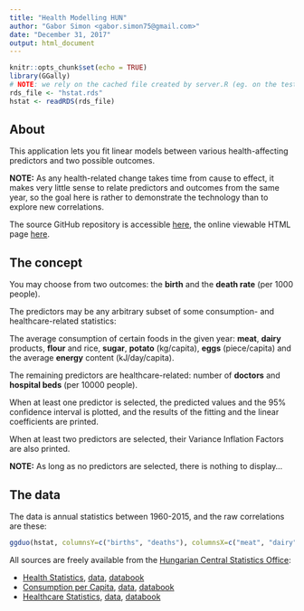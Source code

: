 ```yaml
---
title: "Health Modelling HUN"
author: "Gabor Simon <gabor.simon75@gmail.com>"
date: "December 31, 2017"
output: html_document
---
```


```r
knitr::opts_chunk$set(echo = TRUE)
library(GGally)
# NOTE: we rely on the cached file created by server.R (eg. on the test run)
rds_file <- "hstat.rds"
hstat <- readRDS(rds_file)
```

## About

This application lets you fit linear models between various health-affecting predictors and two possible outcomes.

**NOTE:** As any health-related change takes time from cause to effect, it makes very little sense to relate predictors and outcomes from the same year, so the goal here is rather to demonstrate the technology than to explore new correlations.

The source GitHub repository is accessible [here](https://github.com/gsimon75/HealthModellingHUN),
the online viewable HTML page [here](https://gsimon75.github.io/HealthModellingHUN).

## The concept

You may choose from two outcomes: the **birth** and the **death rate** (per 1000 people).

The predictors may be any arbitrary subset of some consumption- and healthcare-related statistics:

The average consumption of certain foods in the given year: **meat**, **dairy** products, **flour** and rice, **sugar**, **potato** (kg/capita), **eggs** (piece/capita) and the average **energy** content (kJ/day/capita).

The remaining predictors are healthcare-related: number of **doctors** and **hospital beds** (per 10000 people).

When at least one predictor is selected, the predicted values and the 95% confidence interval is plotted, and the results of the fitting and the linear coefficients are printed.

When at least two predictors are selected, their Variance Inflation Factors are also printed.

**NOTE:** As long as no predictors are selected, there is nothing to display...

## The data

The data is annual statistics between 1960-2015, and the raw correlations are these:

```r
ggduo(hstat, columnsY=c("births", "deaths"), columnsX=c("meat", "dairy", "flour", "sugar", "potato", "egg", "energy", "doctors", "hospital.beds"))
```

All sources are freely available from the [Hungarian Central Statistics Office](http://www.ksh.hu):

- [Health Statistics](http://www.ksh.hu/docs/hun/xstadat/xstadat_hosszu/h_wdsd001a.html),
  [data](http://www.ksh.hu/docs/hun/xstadat/xstadat_hosszu/xls/h2_2.xls),
  [databook](http://www.ksh.hu/apps/meta.objektum?p_lang=EN&p_menu_id=110&p_ot_id=100&p_obj_id=WNT)
- [Consumption per Capita](http://www.ksh.hu/docs/hun/xstadat/xstadat_hosszu/h_qpt003.html),
  [data](http://www.ksh.hu/docs/hun/xstadat/xstadat_hosszu/xls/h2_2.xls),
  [databook](http://www.ksh.hu/docs/hun/modsz/modsz22.html)
- [Healthcare Statistics](http://www.ksh.hu/docs/hun/xstadat/xstadat_hosszu/h_fea001.html),
  [data](http://www.ksh.hu/docs/hun/xstadat/xstadat_hosszu/xls/h2_4.xls),
  [databook](http://www.ksh.hu/apps/meta.objektum?p_lang=EN&p_menu_id=110&p_ot_id=100&p_obj_id=FEA)
